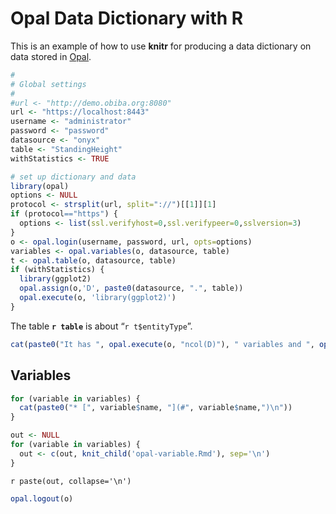 # Opal Data Dictionary with R

This is an example of how to use **knitr** for producing a data dictionary on data stored in [Opal](http://wiki.obiba.org/display/OPALDOC).

```r
#
# Global settings
#
#url <- "http://demo.obiba.org:8080"
url <- "https://localhost:8443"
username <- "administrator"
password <- "password"
datasource <- "onyx"
table <- "StandingHeight"
withStatistics <- TRUE
```

```r
# set up dictionary and data
library(opal)
options <- NULL
protocol <- strsplit(url, split="://")[[1]][1]
if (protocol=="https") {
  options <- list(ssl.verifyhost=0,ssl.verifypeer=0,sslversion=3)
}
o <- opal.login(username, password, url, opts=options)
variables <- opal.variables(o, datasource, table)
t <- opal.table(o, datasource, table)
if (withStatistics) {
  library(ggplot2)
  opal.assign(o,'D', paste0(datasource, ".", table))
  opal.execute(o, 'library(ggplot2)')
}
```

The table **`r table`** is about "`r t$entityType`".

```r
cat(paste0("It has ", opal.execute(o, "ncol(D)"), " variables and ", opal.execute(o, "nrow(D)"), " entries.\n"))
```


## Variables

```r
for (variable in variables) {
  cat(paste0("* [", variable$name, "](#", variable$name,")\n"))
}
```


```r
out <- NULL
for (variable in variables) {
  out <- c(out, knit_child('opal-variable.Rmd'), sep='\n')
}
```

`r paste(out, collapse='\n')`

```r
opal.logout(o)
```

<style type="text/css">
.navbar {
  display: none; 
}

h2, h3 {
  page-break-before: always;
}
</style>